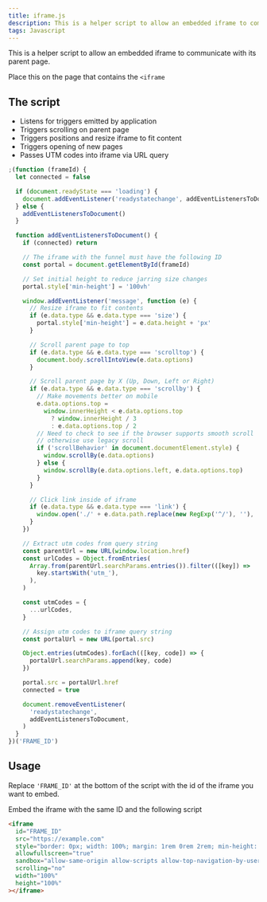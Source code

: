 ```yaml
---
title: iframe.js
description: This is a helper script to allow an embedded iframe to communicate with its parent page.
tags: Javascript
---
```


This is a helper script to allow an embedded iframe to communicate with its parent page.

Place this on the page that contains the `<iframe`

## The script

- Listens for triggers emitted by application
- Triggers scrolling on parent page
- Triggers positions and resize iframe to fit content
- Triggers opening of new pages
- Passes UTM codes into iframe via URL query

```js numbered labeled filename[iframe.js]
;(function (frameId) {
  let connected = false

  if (document.readyState === 'loading') {
    document.addEventListener('readystatechange', addEventListenersToDocument)
  } else {
    addEventListenersToDocument()
  }

  function addEventListenersToDocument() {
    if (connected) return

    // The iframe with the funnel must have the following ID
    const portal = document.getElementById(frameId)

    // Set initial height to reduce jarring size changes
    portal.style['min-height'] = '100vh'

    window.addEventListener('message', function (e) {
      // Resize iframe to fit contents
      if (e.data.type && e.data.type === 'size') {
        portal.style['min-height'] = e.data.height + 'px'
      }

      // Scroll parent page to top
      if (e.data.type && e.data.type === 'scrolltop') {
        document.body.scrollIntoView(e.data.options)
      }

      // Scroll parent page by X (Up, Down, Left or Right)
      if (e.data.type && e.data.type === 'scrollby') {
        // Make movements better on mobile
        e.data.options.top =
          window.innerHeight < e.data.options.top
            ? window.innerHeight / 3
            : e.data.options.top / 2
        // Need to check to see if the browser supports smooth scroll
        // otherwise use legacy scroll
        if ('scrollBehavior' in document.documentElement.style) {
          window.scrollBy(e.data.options)
        } else {
          window.scrollBy(e.data.options.left, e.data.options.top)
        }
      }

      // Click link inside of iframe
      if (e.data.type && e.data.type === 'link') {
        window.open('./' + e.data.path.replace(new RegExp('^/'), ''), '_blank')
      }
    })

    // Extract utm codes from query string
    const parentUrl = new URL(window.location.href)
    const urlCodes = Object.fromEntries(
      Array.from(parentUrl.searchParams.entries()).filter(([key]) =>
        key.startsWith('utm_'),
      ),
    )

    const utmCodes = {
      ...urlCodes,
    }

    // Assign utm codes to iframe query string
    const portalUrl = new URL(portal.src)

    Object.entries(utmCodes).forEach(([key, code]) => {
      portalUrl.searchParams.append(key, code)
    })

    portal.src = portalUrl.href
    connected = true

    document.removeEventListener(
      'readystatechange',
      addEventListenersToDocument,
    )
  }
})('FRAME_ID')
```

## Usage

Replace `'FRAME_ID'` at the bottom of the script with the id of the iframe you want to embed.

Embed the iframe with the same ID and the following script

```html
<iframe
  id="FRAME_ID"
  src="https://example.com"
  style="border: 0px; width: 100%; margin: 1rem 0rem 2rem; min-height: 45rem;"
  allowfullscreen="true"
  sandbox="allow-same-origin allow-scripts allow-top-navigation-by-user-activation allow-popups allow-popups-to-escape-sandbox allow-forms"
  scrolling="no"
  width="100%"
  height="100%"
></iframe>
```
